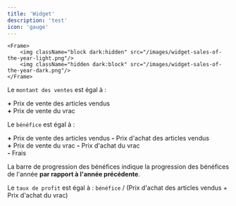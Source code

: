 ```yaml
---
title: 'Widget'
description: 'test'
icon: 'gauge'
---
```

    <Frame>
        <img className="block dark:hidden" src="/images/widget-sales-of-the-year-light.png"/>
        <img className="hidden dark:block" src="/images/widget-sales-of-the-year-dark.png"/>
    </Frame>

Le `montant des ventes` est égal à :

**\+** Prix de vente des articles vendus<br />
**\+** Prix de vente du vrac

Le `bénéfice` est égal à :

**\+** Prix de vente des articles vendus **\-** Prix d'achat des articles vendus<br />
**\+** Prix de vente du vrac **\-** Prix d'achat du vrac<br />
**\-** Frais

La barre de progression des bénéfices indique la progression des bénéfices de l'année **par rapport à l'année précédente**.

Le `taux de profit` est égal à : `bénéfice` / (Prix d'achat des articles vendus + Prix d'achat du vrac)
